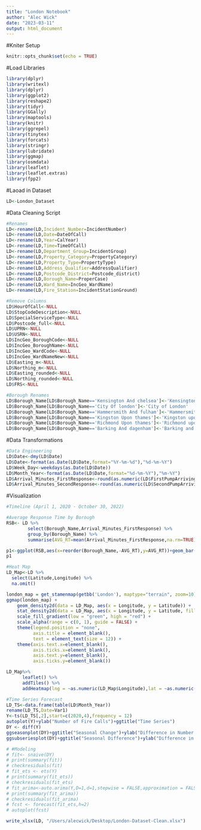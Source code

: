 ```yaml
---
title: "London Notebook"
author: "Alec Wick"
date: "2023-03-11"
output: html_document
---
```

#Kniter Setup
```r
knitr::opts_chunk$set(echo = TRUE)
```

#Load Libraries
```r
library(dplyr)
library(writexl)
library(dplyr)
library(ggplot2)
library(reshape2)
library(tidyr)
library(GGally)
library(maptools)
library(knitr)
library(ggrepel)
library(tinytex)
library(forcats)
library(stringr)
library(lubridate)
library(ggmap)
library(osmdata)
library(leaflet)
library(leaflet.extras)
library(fpp2)
```

#Laoad in Dataset
```r
LD<-London_Dataset
```

#Data Cleaning Script
```r
#Renames
LD<-rename(LD,Incident_Number=IncidentNumber)
LD<-rename(LD,Date=DateOfCall)
LD<-rename(LD,Year=CalYear)
LD<-rename(LD,Time=TimeOfCall)
LD<-rename(LD,Department_Group=IncidentGroup)
LD<-rename(LD,Property_Category=PropertyCategory)
LD<-rename(LD,Property_Type=PropertyType)
LD<-rename(LD,Address_Qualifier=AddressQualifier)
LD<-rename(LD,Postcode_District=Postcode_district)
LD<-rename(LD,Borough_Name=ProperCase)
LD<-rename(LD,Ward_Name=IncGeo_WardName)
LD<-rename(LD,Fire_Station=IncidentStationGround)

#Remove Columns
LD$HourOfCall<-NULL
LD$StopCodeDescription<-NULL
LD$SpecialServiceType<-NULL
LD$Postcode_full<-NULL
LD$UPRN<-NULL
LD$USRN<-NULL
LD$IncGeo_BoroughCode<-NULL
LD$IncGeo_BoroughName<-NULL
LD$IncGeo_WardCode<-NULL
LD$IncGeo_WardNameNew<-NULL
LD$Easting_m<-NULL
LD$Northing_m<-NULL
LD$Easting_rounded<-NULL
LD$Northing_rounded<-NULL
LD$FRS<-NULL

#Borough Renames
LD$Borough_Name[LD$Borough_Name=='Kensington And chelsea']<-'Kensington and Chelsea'
LD$Borough_Name[LD$Borough_Name=='City Of london']<-'City of London'
LD$Borough_Name[LD$Borough_Name=='Hammersmith And fulham']<-'Hammersmith and Fulham'
LD$Borough_Name[LD$Borough_Name=='Kingston Upon thames']<-'Kingston upon Thames'
LD$Borough_Name[LD$Borough_Name=='Richmond Upon thames']<-'Richmond upon Thames'
LD$Borough_Name[LD$Borough_Name=='Barking And dagenham']<-'Barking and Dagenham'
```

#Data Transformations
```r
#Data Engineering
LD$Date<-dmy(LD$Date)
LD$Date<-format(as.Date(LD$Date,format="%Y-%m-%d"),"%d-%m-%Y")
LD$Week_Day<-weekdays(as.Date(LD$Date))
LD$Month_Year<-format(as.Date(LD$Date,format="%d-%m-%Y"),"%m-%Y")
LD$Arrival_Minutes_FirstResponse<-round(as.numeric(LD$FirstPumpArriving_AttendanceTime)/60,digits=2)
LD$Arrival_Minutes_SecondResponse<-round(as.numeric(LD$SecondPumpArriving_AttendanceTime)/60,digits=2)
```

#Visualization 
```r
#Timeline (April 1, 2020 - October 30, 2022)

#Average Response Time by Borough
RSB<- LD %>%
        select(Borough_Name,Arrival_Minutes_FirstResponse) %>%
        group_by(Borough_Name) %>%
        summarise(AVG_RT=mean(Arrival_Minutes_FirstResponse,na.rm=TRUE))

p1<-ggplot(RSB,aes(x=reorder(Borough_Name,-AVG_RT),y=AVG_RT))+geom_bar(stat="identity",fill='steelblue',color='white')+coord_flip()+ylab("Minutes")+xlab("")+ggtitle("Average Response Time by Borough")
p1

#Heat Map
LD_Map<-LD %>%
  select(Latitude,Longitude) %>%
  na.omit()

london_map = get_stamenmap(getbb('London'), maptype="terrain", zoom=10)
ggmap(london_map) + 
    geom_density2d(data = LD_Map, aes(x = Longitude, y = Latitude)) +
    stat_density2d(data = LD_Map, aes(x = Longitude, y = Latitude, fill = ..level..,alpha = ..level..),size = 0.01, bins = 16, geom = 'polygon') +
    scale_fill_gradient(low = "green", high = "red") +
    scale_alpha(range = c(0, 1), guide = FALSE) +
    theme(legend.position = "none", 
          axis.title = element_blank(), 
          text = element_text(size = 12)) +
    theme(axis.text.x=element_blank(),
          axis.ticks.x=element_blank(),
          axis.text.y=element_blank(),
          axis.ticks.y=element_blank())

LD_Map%>%
      leaflet() %>%
      addTiles() %>%
      addHeatmap(lng = ~as.numeric(LD_Map$Longitude),lat = ~as.numeric(LD_Map$Latitude),radius = 10,max=100)

#Time Series Forecast
LD_TS<-data.frame(table(LD$Month_Year))
rename(LD_TS,Date=Var1)
Y<-ts(LD_TS[,2],start=c(2020,4),frequency = 12)
autoplot(Y)+ylab("Number of Fire Calls")+ggtitle("Time Series")
DY <- diff(Y)
ggseasonplot(DY)+ggtitle("Seasonal Change")+ylab("Difference in Number of Fire Calls")
ggsubseriesplot(DY)+ggtitle("Seasonal Difference")+ylab("Difference in Number of Fire Calls")

# #Modeling
# fit<- snaive(DY)
# print(summary(fit))
# checkresiduals(fit)
# fit_ets <- ets(Y)
# print(summary(fit_ets))
# checkresiduals(fit_ets)
# fit_arima<-auto.arima(Y,D=1,d=1,stepwise = FALSE,approximation = FALSE,trace = TRUE)
# print(summary(fit_arima))
# checkresiduals(fit_arima)
# fcst <- forecast(fit_ets,h=2)
# autoplot(fcst)
```

```r
write_xlsx(LD, "/Users/alecwick/Desktop/London-Dataset-Clean.xlsx")
```


